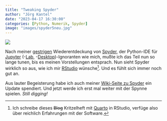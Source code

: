 ```yaml
---
title: "Tweaking Spyder"
author: "Jörg Kantel"
date: "2023-04-17 16:30:00"
categories: [Python, Numerik, Spyder]
image: "images/spyder5neu.jpg"
---
```


[![](images/spyder5neu-b.jpg)](https://www.flickr.com/photos/schockwellenreiter/52824891673/)

Nach meiner [gestrigen](https://kantel.github.io/posts/2023041603_spyder/) Wiederentdeckung von [Spyder](http://cognitiones.kantel-chaos-team.de/programmierung/python/spyder.html), der Python-IDE für [Jupyter](http://cognitiones.kantel-chaos-team.de/programmierung/python/jupyter.html) (-[Lab](http://cognitiones.kantel-chaos-team.de/programmierung/python/jupyterlab.html), -[Desktop](http://cognitiones.kantel-chaos-team.de/programmierung/python/jupyterlabdesktop.html))-Ignoranten wie mich, mußte ich das Teil nun so lange tunen, bis es meinen Vorstellungen entsprach. Nun sieht Spyder wirklich so aus, wie ich mir [RStudio](http://cognitiones.kantel-chaos-team.de/mathematik/rstudio.html) wünsche[^1]. Und es fühlt sich immer noch gut an.

[^1]: Ich schreibe dieses ~~Blog~~ Kritzelheft mit [Quarto](http://cognitiones.kantel-chaos-team.de/webworking/staticsites/quarto.html) in RStudio, verfüge also über reichlich Erfahrungen mit der Software.

Aus lauter Begeisterung habe ich auch meiner [Wiki-Seite zu Spyder](http://cognitiones.kantel-chaos-team.de/programmierung/python/spyder.html) ein Update spendiert. Und jetzt werde ich erst mal weiter mit der Spynne spielen. *Still digging!*